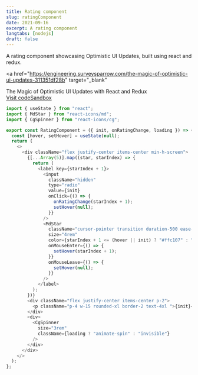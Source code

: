 ```yaml
---
title: Rating component
slug: ratingComponent
date: 2021-09-16
excerpt: A rating component
langtabs: [nodejs]
draft: false
---
```


A rating component showcasing Optimistic UI Updates, built using react and redux.

<a
  href="https://engineering.surveysparrow.com/the-magic-of-optimistic-ui-updates-311351df28b"
  target="_blank"
>
  The Magic of Optimistic UI Updates with React and Redux
</a>
<br />
<a href="https://codesandbox.io/s/optimistic-ui-example-sl32o" target="_blank">
  Visit codeSandbox
</a>

```js
import { useState } from "react";
import { MdStar } from "react-icons/md";
import { CgSpinner } from "react-icons/cg";

export const RatingComponent = ({ init, onRatingChange, loading }) => {
  const [hover, setHover] = useState(null);
  return (
    <>
      <div className="flex justify-center items-center min-h-screen">
        {[...Array(5)].map((star, starIndex) => {
          return (
            <label key={starIndex + 1}>
              <input
                className="hidden"
                type="radio"
                value={init}
                onClick={() => {
                  onRatingChange(starIndex + 1);
                  setHover(null);
                }}
              />
              <MdStar
                className="cursor-pointer transition duration-500 ease-in-out"
                size="4rem"
                color={starIndex + 1 <= (hover || init) ? "#ffc107" : "#dedede"}
                onMouseEnter={() => {
                  setHover(starIndex + 1);
                }}
                onMouseLeave={() => {
                  setHover(null);
                }}
              />
            </label>
          );
        })}
        <div className="flex justify-center items-center p-2">
          <p className="p-4 w-15 rounded-xl border-2 text-4xl ">{init}</p>
        </div>
        <div>
          <CgSpinner
            size="3rem"
            className={loading ? "animate-spin" : "invisible"}
          />
        </div>
      </div>
    </>
  );
};
```
